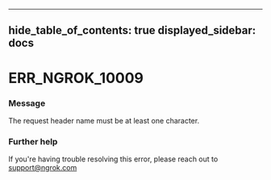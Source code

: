 

---
hide_table_of_contents: true
displayed_sidebar: docs
---


# ERR_NGROK_10009

### Message
The request header name must be at least one character.

<ErrorDetails />



### Further help
If you're having trouble resolving this error, please reach out to [support@ngrok.com](mailto:support@ngrok.com?subject=Help%20with%20ERR_NGROK_10009)

